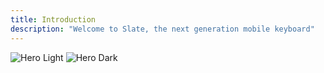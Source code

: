 ```yaml
---
title: Introduction
description: "Welcome to Slate, the next generation mobile keyboard"
---
```


<img
  className="block dark:hidden"
  src="/images/heroLight.svg"
  alt="Hero Light"
/>
<img
  className="hidden dark:block"
  src="/images/heroDark.svg"
  alt="Hero Dark"
/>
